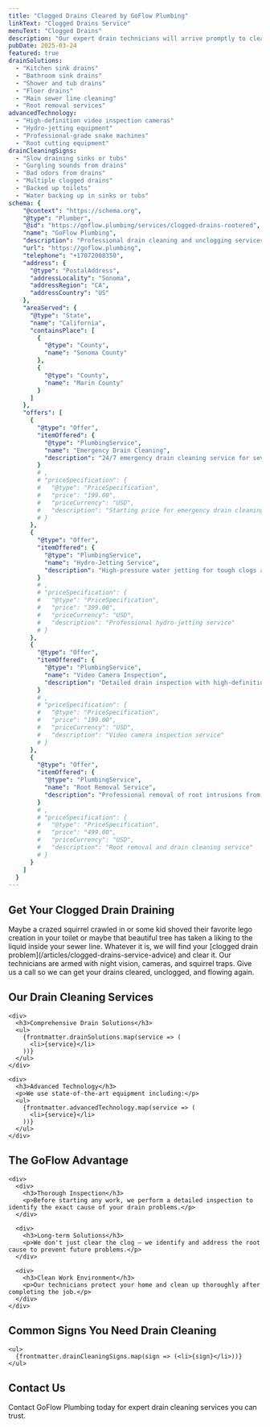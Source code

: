 ```yaml
---
title: "Clogged Drains Cleared by GoFlow Plumbing"
linkText: "Clogged Drains Service"
menuText: "Clogged Drains"
description: "Our expert drain technicians will arrive promptly to clear that drain clean."
pubDate: 2025-03-24
featured: true
drainSolutions:
  - "Kitchen sink drains"
  - "Bathroom sink drains"
  - "Shower and tub drains"
  - "Floor drains"
  - "Main sewer line cleaning"
  - "Root removal services"
advancedTechnology:
  - "High-definition video inspection cameras"
  - "Hydro-jetting equipment"
  - "Professional-grade snake machines"
  - "Root cutting equipment"
drainCleaningSigns:
  - "Slow draining sinks or tubs"
  - "Gurgling sounds from drains"
  - "Bad odors from drains"
  - "Multiple clogged drains"
  - "Backed up toilets"
  - "Water backing up in sinks or tubs"
schema: {
    "@context": "https://schema.org",
    "@type": "Plumber",
    "@id": "https://goflow.plumbing/services/clogged-drains-rootered",
    "name": "GoFlow Plumbing",
    "description": "Professional drain cleaning and unclogging services using state-of-the-art equipment including video inspection cameras, hydro-jetting, and root cutting equipment.",
    "url": "https://goflow.plumbing",
    "telephone": "+17072008350",
    "address": {
      "@type": "PostalAddress",
      "addressLocality": "Sonoma",
      "addressRegion": "CA",
      "addressCountry": "US"
    },
    "areaServed": {
      "@type": "State",
      "name": "California",
      "containsPlace": [
        {
          "@type": "County",
          "name": "Sonoma County"
        },
        {
          "@type": "County",
          "name": "Marin County"
        }
      ]
    },
    "offers": [
      {
        "@type": "Offer",
        "itemOffered": {
          "@type": "PlumbingService",
          "name": "Emergency Drain Cleaning",
          "description": "24/7 emergency drain cleaning service for severe clogs"
        }
        # ,
        # "priceSpecification": {
        #   "@type": "PriceSpecification",
        #   "price": "199.00",
        #   "priceCurrency": "USD",
        #   "description": "Starting price for emergency drain cleaning"
        # }
      },
      {
        "@type": "Offer",
        "itemOffered": {
          "@type": "PlumbingService",
          "name": "Hydro-Jetting Service",
          "description": "High-pressure water jetting for tough clogs and buildup"
        }
        # ,
        # "priceSpecification": {
        #   "@type": "PriceSpecification",
        #   "price": "399.00",
        #   "priceCurrency": "USD",
        #   "description": "Professional hydro-jetting service"
        # }
      },
      {
        "@type": "Offer",
        "itemOffered": {
          "@type": "PlumbingService",
          "name": "Video Camera Inspection",
          "description": "Detailed drain inspection with high-definition camera"
        }
        # ,
        # "priceSpecification": {
        #   "@type": "PriceSpecification",
        #   "price": "199.00",
        #   "priceCurrency": "USD",
        #   "description": "Video camera inspection service"
        # }
      },
      {
        "@type": "Offer",
        "itemOffered": {
          "@type": "PlumbingService",
          "name": "Root Removal Service",
          "description": "Professional removal of root intrusions from drain lines"
        }
        # ,
        # "priceSpecification": {
        #   "@type": "PriceSpecification",
        #   "price": "499.00",
        #   "priceCurrency": "USD",
        #   "description": "Root removal and drain cleaning service"
        # }
      }
    ]
  }
---
```


<article>
  <h1>Get Your Clogged Drain Draining</h1>

  <div>
    <p>
      Maybe a crazed squirrel crawled in or some kid shoved their favorite lego creation in your toilet or maybe that beautiful tree has taken a liking to the liquid inside your sewer line. Whatever it is, we will find your [clogged drain problem](/articles/clogged-drains-service-advice) and clear it. Our technicians are armed with night vision, cameras, and squirrel traps. Give us a call so we can get your drains cleared, unclogged, and flowing again.
    </p>
  </div>

  <section>
    <h2>Our Drain Cleaning Services</h2>

    <div>
      <h3>Comprehensive Drain Solutions</h3>
      <ul>
        {frontmatter.drainSolutions.map(service => (
          <li>{service}</li>
        ))}
      </ul>
    </div>

    <div>
      <h3>Advanced Technology</h3>
      <p>We use state-of-the-art equipment including:</p>
      <ul>
        {frontmatter.advancedTechnology.map(service => (
          <li>{service}</li>
        ))}
      </ul>
    </div>
  </section>

  <section>
    <h2>The GoFlow Advantage</h2>

    <div>
      <div>
        <h3>Thorough Inspection</h3>
        <p>Before starting any work, we perform a detailed inspection to identify the exact cause of your drain problems.</p>
      </div>

      <div>
        <h3>Long-term Solutions</h3>
        <p>We don't just clear the clog – we identify and address the root cause to prevent future problems.</p>
      </div>

      <div>
        <h3>Clean Work Environment</h3>
        <p>Our technicians protect your home and clean up thoroughly after completing the job.</p>
      </div>
    </div>
  </section>

  <section>
    <h2>Common Signs You Need Drain Cleaning</h2>

    <ul>
      {frontmatter.drainCleaningSigns.map(sign => (<li>{sign}</li>))}
    </ul>
  </section>

  <section>
    <h2>Contact Us</h2>
    <p>
      Contact GoFlow Plumbing today for expert drain cleaning services you can trust.
    </p>
  </section>
</article>
